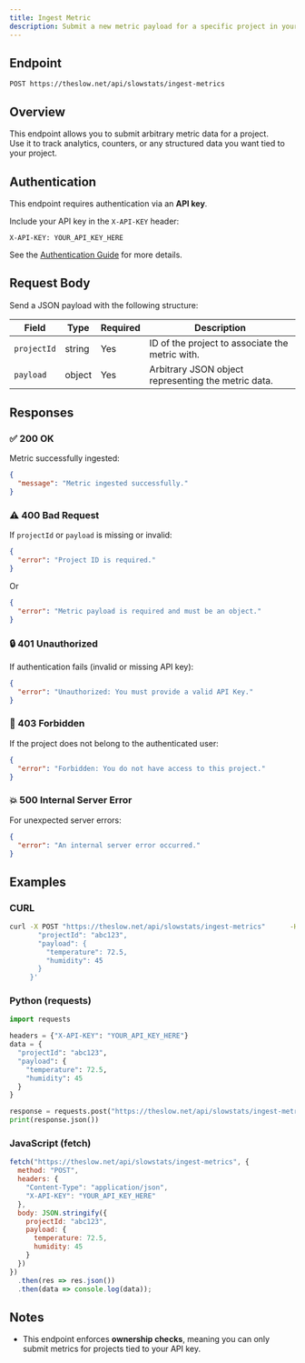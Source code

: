 ```yaml
---
title: Ingest Metric
description: Submit a new metric payload for a specific project in your SlowNet account using an API key.
---
```


## Endpoint

```
POST https://theslow.net/api/slowstats/ingest-metrics
```

## Overview

This endpoint allows you to submit arbitrary metric data for a project.  
Use it to track analytics, counters, or any structured data you want tied to your project.

## Authentication

This endpoint requires authentication via an **API key**.

Include your API key in the `X-API-KEY` header:

```
X-API-KEY: YOUR_API_KEY_HERE
```

See the [Authentication Guide](../../authentication) for more details.

## Request Body

Send a JSON payload with the following structure:

| Field       | Type   | Required | Description |
|-------------|--------|----------|-------------|
| `projectId` | string | Yes      | ID of the project to associate the metric with. |
| `payload`   | object | Yes      | Arbitrary JSON object representing the metric data. |

## Responses

### ✅ 200 OK

Metric successfully ingested:

```json
{
  "message": "Metric ingested successfully."
}
```

### ⚠️ 400 Bad Request

If `projectId` or `payload` is missing or invalid:

```json
{
  "error": "Project ID is required."
}
```

Or

```json
{
  "error": "Metric payload is required and must be an object."
}
```

### 🔒 401 Unauthorized

If authentication fails (invalid or missing API key):

```json
{
  "error": "Unauthorized: You must provide a valid API Key."
}
```

### 🚫 403 Forbidden

If the project does not belong to the authenticated user:

```json
{
  "error": "Forbidden: You do not have access to this project."
}
```

### 💥 500 Internal Server Error

For unexpected server errors:

```json
{
  "error": "An internal server error occurred."
}
```

## Examples

### CURL

```bash
curl -X POST "https://theslow.net/api/slowstats/ingest-metrics"      -H "Content-Type: application/json"      -H "X-API-KEY: YOUR_API_KEY_HERE"      -d '{
       "projectId": "abc123",
       "payload": {
         "temperature": 72.5,
         "humidity": 45
       }
     }'
```

### Python (requests)

```python
import requests

headers = {"X-API-KEY": "YOUR_API_KEY_HERE"}
data = {
  "projectId": "abc123",
  "payload": {
    "temperature": 72.5,
    "humidity": 45
  }
}

response = requests.post("https://theslow.net/api/slowstats/ingest-metrics", json=data, headers=headers)
print(response.json())
```

### JavaScript (fetch)

```javascript
fetch("https://theslow.net/api/slowstats/ingest-metrics", {
  method: "POST",
  headers: {
    "Content-Type": "application/json",
    "X-API-KEY": "YOUR_API_KEY_HERE"
  },
  body: JSON.stringify({
    projectId: "abc123",
    payload: {
      temperature: 72.5,
      humidity: 45
    }
  })
})
  .then(res => res.json())
  .then(data => console.log(data));
```

## Notes

- This endpoint enforces **ownership checks**, meaning you can only submit metrics for projects tied to your API key.
